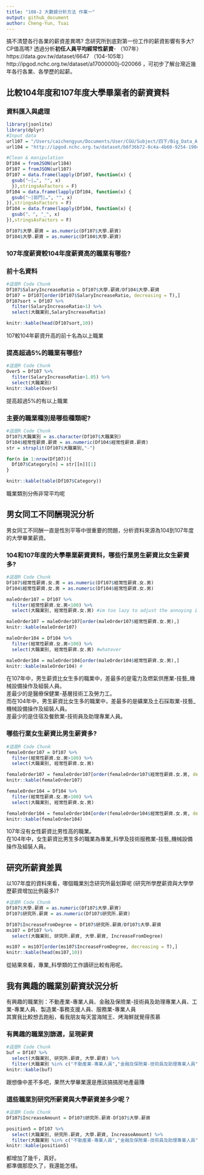 ```yaml
---
title: "108-2 大數據分析方法 作業一"
output: github_document
author: Cheng-Yun, Tsai
---
```


搞不清楚各行各業的薪資差異嗎? 念研究所到底對第一份工作的薪資影響有多大? CP值高嗎? 透過分析**初任人員平均經常性薪資**- （107年）https://data.gov.tw/dataset/6647 （104-105年）http://ipgod.nchc.org.tw/dataset/a17000000j-020066 ，可初步了解台灣近幾年各行各業、各學歷的起薪。

## 比較104年度和107年度大學畢業者的薪資資料

### 資料匯入與處理
```r
library(jsonlite)
library(dplyr)
#Input data
url107 = "/Users/caichengyun/Documents/User/CGU/Subject/四下/Big_Data_Analytical_Methods/HWs/108bigdatacguim-hw1-jcratebo703/jsonFile/107年各教育程度別初任人員每人每月經常性薪資─按大職類分.json"
url104 = "http://ipgod.nchc.org.tw/dataset/b6f36b72-0c4a-4b60-9254-1904e180ddb1/resource/63ecb4a9-f634-45f4-8b38-684b72cf95ba/download/0df38b73f75962d5468a11942578cce5.json"

#Clean & manipulation
Df104 = fromJSON(url104)
Df107 = fromJSON(url107)
Df107 = data.frame(lapply(Df107, function(x) {
  gsub("—|…", "", x)
  }),stringsAsFactors = F)
Df104 = data.frame(lapply(Df104, function(x) {
  gsub("—|部門|…", "", x)
}),stringsAsFactors = F)
Df104 = data.frame(lapply(Df104, function(x) {
  gsub("、", "_", x)
}),stringsAsFactors = F)

Df107$大學.薪資 = as.numeric(Df107$大學.薪資)
Df104$大學.薪資 = as.numeric(Df104$大學.薪資)

```

### 107年度薪資較104年度薪資高的職業有哪些? 

### 前十名資料
```r
#這是R Code Chunk
Df107$SalaryIncreaseRatio = Df107$大學.薪資/Df104$大學.薪資
Df107 = Df107[order(Df107$SalaryIncreaseRatio, decreasing = T),]
Df107sort = Df107 %>%
  filter(SalaryIncreaseRatio>1) %>%
  select(大職業別,SalaryIncreaseRatio)

knitr::kable(head(Df107sort,10))

```

107較104年薪資升高的前十名為以上職業

### 提高超過5%的職業有哪些? 
```r
#這是R Code Chunk
Over5 = Df107 %>%
  filter(SalaryIncreaseRatio>1.05) %>%
  select(大職業別)
knitr::kable(Over5)
```

提高超過5%的有以上職業

### 主要的職業種別是哪些種類呢?
```r
#這是R Code Chunk
Df107$大職業別 = as.character(Df107$大職業別)
Df104$經常性薪資.薪資 = as.numeric(Df104$經常性薪資.薪資)
str = strsplit(Df107$大職業別,"-")

for(n in 1:nrow(Df107)){
  Df107$Category[n] = str[[n]][1]
}

knitr::kable(table(Df107$Category))
```

職業類別分佈非常平均呢

## 男女同工不同酬現況分析

男女同工不同酬一直是性別平等中很重要的問題，分析資料來源為104到107年度的大學畢業薪資。

### 104和107年度的大學畢業薪資資料，哪些行業男生薪資比女生薪資多?
```r
#這是R Code Chunk
Df107$經常性薪資.女.男 = as.numeric(Df107$經常性薪資.女.男)
Df104$經常性薪資.女.男 = as.numeric(Df104$經常性薪資.女.男)

maleOrder107 = Df107 %>%
  filter(經常性薪資.女.男<100) %>%
  select(大職業別, 經常性薪資.女.男) #im too lazy to adjust the annoying indexes

maleOrder107 = maleOrder107[order(maleOrder107$經常性薪資.女.男),]
knitr::kable(maleOrder107)

maleOrder104 = Df104 %>%
  filter(經常性薪資.女.男<100) %>%
  select(大職業別, 經常性薪資.女.男) #whatever

maleOrder104 = maleOrder104[order(maleOrder104$經常性薪資.女.男),]
knitr::kable(maleOrder104) #
```

在107年中，男生薪資比女生多的職業中，差最多的是電力及燃氣供應業-技藝_機械設備操作及組裝人員。</br>
差最少的是醫療保健業-基層技術工及勞力工。</br>
而在104年中，男生薪資比女生多的職業中，差最多的是礦業及土石採取業-技藝_機械設備操作及組裝人員。</br>
差最少的是住宿及餐飲業-技術員及助理專業人員。</br>

### 哪些行業女生薪資比男生薪資多? 
```r
#這是R Code Chunk
femaleOrder107 = Df107 %>%
  filter(經常性薪資.女.男>100) %>%
  select(大職業別, 經常性薪資.女.男)

femaleOrder107 = femaleOrder107[order(femaleOrder107$經常性薪資.女.男, decreasing = T),]
knitr::kable(femaleOrder107)

femaleOrder104 = Df104 %>%
  filter(經常性薪資.女.男>100) %>%
  select(大職業別, 經常性薪資.女.男)

femaleOrder104 = femaleOrder104[order(femaleOrder104$經常性薪資.女.男, decreasing = T),]
knitr::kable(femaleOrder104)

```

107年沒有女性薪資比男性高的職業。</br>
在104年中，女生薪資比男生多的職業為專業_科學及技術服務業-技藝_機械設備操作及組裝人員。</br>

## 研究所薪資差異

以107年度的資料來看，哪個職業別念研究所最划算呢 (研究所學歷薪資與大學學歷薪資增加比例最多)?
 
```r
#這是R Code Chunk
Df107$大學.薪資 = as.numeric(Df107$大學.薪資)
Df107$研究所.薪資 = as.numeric(Df107$研究所.薪資)

Df107$IncreaseFromDegree = Df107$研究所.薪資/Df107$大學.薪資
ms107 = Df107 %>%
  select(大職業別, 研究所.薪資, 大學.薪資, IncreaseFromDegree)

ms107 = ms107[order(ms107$IncreaseFromDegree, decreasing = T),]
knitr::kable(head(ms107,10))

```

從結果來看，專業_科學類的工作讀研比較有用呢。

## 我有興趣的職業別薪資狀況分析
有興趣的職業別：不動產業-專業人員、金融及保險業-技術員及助理專業人員、工業-專業人員、製造業-事務支援人員、服務業-專業人員<br/>
其實我比較想去跑船，看我朋友每天當海賊王、烤海鮮就覺得羨慕<br/>

### 有興趣的職業別篩選，呈現薪資
```r
#這是R Code Chunk
buf = Df107 %>%
  select(大職業別, 研究所.薪資, 大學.薪資) %>%
  filter(大職業別 %in% c("不動產業-專業人員","金融及保險業-技術員及助理專業人員","工業-專業人員","製造業-事務支援人員","服務業-專業人員"))
knitr::kable(buf)
```

跟想像中差不多吧，果然大學畢業還是應該搞搞房地產最賺<br/>

### 這些職業別研究所薪資與大學薪資差多少呢？
```r
#這是R Code Chunk
Df107$IncreaseAmount = Df107$研究所.薪資-Df107$大學.薪資

position5 = Df107 %>%
  select(大職業別, 研究所.薪資, 大學.薪資, IncreaseAmount) %>%
  filter(大職業別 %in% c("不動產業-專業人員","金融及保險業-技術員及助理專業人員","工業-專業人員","製造業-事務支援人員","服務業-專業人員"))
knitr::kable(position5)
```

都增加了幾千，真好。<br/>
都準備那麼久了，我還能怎樣。

